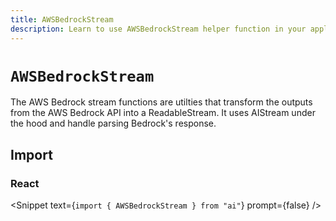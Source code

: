 ```yaml
---
title: AWSBedrockStream
description: Learn to use AWSBedrockStream helper function in your application.
---
```


# `AWSBedrockStream`

The AWS Bedrock stream functions are utilties that transform the outputs from the AWS Bedrock API into a ReadableStream. It uses AIStream under the hood and handle parsing Bedrock's response.

## Import

### React

<Snippet text={`import { AWSBedrockStream } from "ai"`} prompt={false} />

<ReferenceTable packageName="streams" functionName="AWSBedrockStream" />
